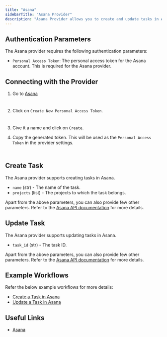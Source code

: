 ```yaml
---
title: "Asana"
sidebarTitle: "Asana Provider"
description: "Asana Provider allows you to create and update tasks in Asana"
---
```


## Authentication Parameters

The Asana provider requires the following authentication parameters:

- `Personal Access Token`: The personal access token for the Asana account. This is required for the Asana provider.

## Connecting with the Provider

1. Go to [Asana](https://app.asana.com/0/developer-console)

<Frame width="100" height="200">
  <img height="10" src="/images/asana-provider_1.png" />
</Frame>

2. Click on `Create New Personal Access Token`.

<Frame width="100" height="200">
  <img height="10" src="/images/asana-provider_2.png" />
</Frame>

3. Give it a name and click on `Create`.

4. Copy the generated token. This will be used as the `Personal Access Token` in the provider settings.

<Frame width="100" height="200">
  <img height="10" src="/images/asana-provider_3.png" />
</Frame>

## Create Task

The Asana provider supports creating tasks in Asana.

- `name` (str) - The name of the task.
- `projects` (list) - The projects to which the task belongs.

Apart from the above parameters, you can also provide few other parameters. Refer to the [Asana API documentation](https://developers.asana.com/docs/create-a-task) for more details.

## Update Task

The Asana provider supports updating tasks in Asana.

- `task_id` (str) - The task ID.

Apart from the above parameters, you can also provide few other parameters. Refer to the [Asana API documentation](https://developers.asana.com/docs/update-a-task) for more details.

## Example Workflows

Refer the below example workflows for more details:
- [Create a Task in Asana](https://github.com/keephq/keep/blob/main/examples/workflows/create-task-in-asana.yaml)
- [Update a Task in Asana](https://github.com/keephq/keep/blob/main/examples/workflows/update-task-in-asana.yaml)

## Useful Links

- [Asana](https://asana.com)
